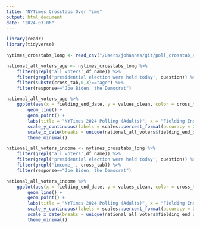 ```yaml
---
title: "NYTimes Crosstabs Over Time"
output: html_document
date: "2024-03-06"
---
```


```r

library(readr)
library(tidyverse)

nytimes_crosstabs_long <- read_csv("/Users/johannes/git/poll_crosstab_aggregator/exports/nyt_crosstabs.csv")

national_all_voters_age <- nytimes_crosstabs_long %>%
    filter(grepl('all_voters',df_name)) %>%
    filter(grepl('presidential election were held today', question)) %>%
    filter(substr(cross_tab,0,3)=="age") %>%
    filter(response=="Joe Biden, the Democrat")

national_all_voters_age %>%
    ggplot(aes(x = fielding_end_date, y = values_clean, color = cross_tab)) +
        geom_line() +
        geom_point() + 
        labs(title = "NYTimes 2024 Polling (Adults)", x = "Fielding End Date", y = "Percent Supporting Joe Biden", color = "Crosstab") +
        scale_y_continuous(labels = scales::percent_format(accuracy = 2), n.breaks = 10) +
        scale_x_date(breaks = unique(national_all_voters$fielding_end_date)) + 
        theme_minimal()

national_all_voters_income <- nytimes_crosstabs_long %>%
    filter(grepl('all_voters',df_name)) %>%
    filter(grepl('presidential election were held today', question)) %>%
    filter(grepl('income_', cross_tab)) %>%
    filter(response=="Joe Biden, the Democrat")

national_all_voters_income %>%
    ggplot(aes(x = fielding_end_date, y = values_clean, color = cross_tab)) +
        geom_line() +
        geom_point() + 
        labs(title = "NYTimes 2024 Polling (Adults)", x = "Fielding End Date", y = "Percent Supporting Joe Biden", color = "Crosstab") +
        scale_y_continuous(labels = scales::percent_format(accuracy = 2), n.breaks = 10, limits = c(.2,.6)) +
        scale_x_date(breaks = unique(national_all_voters$fielding_end_date)) + 
        theme_minimal()

```

